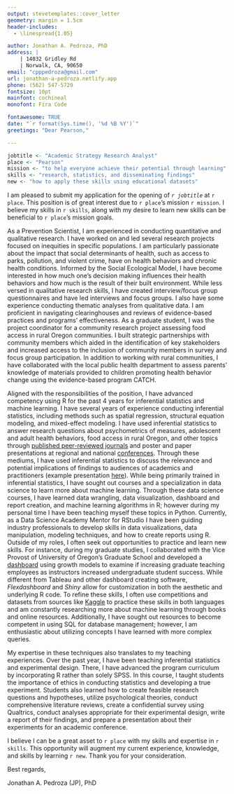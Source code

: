 ```yaml
---
output: stevetemplates::cover_letter
geometry: margin = 1.5cm
header-includes:
  - \linespread{1.05}

author: Jonathan A. Pedroza, PhD
address: |
    | 14032 Gridley Rd
    | Norwalk, CA, 90650
email: "cpppedroza@gmail.com"
url: jonathan-a-pedroza.netlify.app
phone: (562) 547-5729
fontsize: 10pt
mainfont: cochineal
monofont: Fira Code

fontawesome: TRUE
date: "`r format(Sys.time(), '%d %B %Y')`"
greetings: "Dear Pearson,"

---
```


```r
jobtitle <- "Academic Strategy Research Analyst"
place <- "Pearson"
mission <- "to help everyone achieve their potential through learning"
skills <- "research, statistics, and disseminating findings"
new <- "how to apply these skills using educational datasets"
```

I am pleased to submit my application for the opening of *`r jobtitle`* at `r place`. This position is of great interest due to `r place`'s mission `r mission`. I believe my skills in `r skills`, along with my desire to learn new skills can be beneficial to `r place`'s mission goals.  

As a Prevention Scientist, I am experienced in conducting quantitative and qualitative research. I have worked on and led several research projects focused on inequities in specific populations. I am particularly passionate about the impact that social determinants of health, such as access to parks, pollution, and violent crime, have on health behaviors and chronic health conditions. Informed by the Social Ecological Model, I have become interested in how much one's decision making influences their health behaviors and how much is the result of their built environment. While less versed in qualitative research skills, I have created interview/focus group questionnaires and have led interviews and focus groups. I also have some experience conducting thematic analyses from qualitative data. I am proficient in navigating clearinghouses and reviews of evidence-based practices and programs’ effectiveness. As a graduate student, I was the project coordinator for a community research project assessing food access in rural Oregon communities. I built strategic partnerships with community members which aided in the identification of key stakeholders and increased access to the inclusion of community members in survey and focus group participation. In addition to working with rural communities, I have collaborated with the local public health department to assess parents' knowledge of materials provided to children promoting health behavior change using the evidence-based program CATCH. 

Aligned with the responsibilities of the position, I have advanced competency using R for the past 4 years for inferential statistics and machine learning. I have several years of experience conducting inferential statistics, including methods such as spatial regression, structural equation modeling, and mixed-effect modeling. I have used inferential statistics to answer research questions about psychometrics of measures, adolescent and adult health behaviors, food access in rural Oregon, and other topics through [published peer-reviewed journals](https://scholar.google.com/citations?user=_LpAFsIAAAAJ&hl=en) and poster and paper presentations at regional and national [conferences](https://drive.google.com/file/d/1GbjOT36Nh_KaPjrq0ek7UrQ4sg2gdCGQ/view). Through these mediums, I have used inferential statistics to discuss the relevance and potential implications of findings to audiences of academics and practitioners (example presentation [here](https://jonathan-a-pedroza.netlify.app/talk/my-presentation-at-american-public-health-association/)). While being primarily trained in inferential statistics, I have sought out courses and a specialization in data science to learn more about machine learning. Through these data science courses, I have learned data wrangling, data visualization, dashboard and report creation, and machine learning algorithms in R; however during my personal time I have been teaching myself these topics in Python. Currently, as a Data Science Academy Mentor for RStudio I have been guiding industry professionals to develop skills in data visualizations, data manipulation, modeling techniques, and how to create reports using R. Outside of my roles, I often seek out opportunities to practice and learn new skills. For instance, during my graduate studies, I collaborated with the Vice Provost of University of Oregon's Graduate School and developed a [dashboard](https://jpedroza1228.github.io/gradschool_dashboard/) using growth models to examine if increasing graduate teaching employees as instructors increased undergraduate student success. While different from Tableau and other dashboard creating software, *Flexdashboard* and *Shiny* allow for customization in both the aesthetic and underlying R code. To refine these skills, I often use competitions and datasets from sources like [Kaggle](https://www.kaggle.com/) to practice these skills in both languages and am constantly researching more about machine learning through books and online resources. Additionally, I have sought out resources to become competent in using SQL for database management; however, I am enthusiastic about utilizing concepts I have learned with more complex queries.

My expertise in these techniques also translates to my teaching experiences. Over the past year, I have been teaching inferential statistics and experimental design. There, I have advanced the program curriculum by incorporating R rather than solely SPSS. In this course, I taught students the importance of ethics in conducting statistics and developing a true experiment. Students also learned how to create feasible research questions and hypotheses, utilize psychological theories, conduct comprehensive literature reviews, create a confidential survey using Qualtrics, conduct analyses appropriate for their experimental design, write a report of their findings, and prepare a presentation about their experiments for an academic conference.

I believe I can be a great asset to `r place` with my skills and expertise in `r skills`. This opportunity will augment my current experience, knowledge, and skills by learning `r new`. Thank you for your consideration.

Best regards,

Jonathan A. Pedroza (JP), PhD
